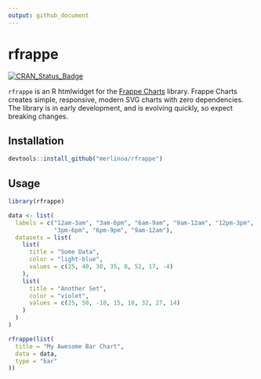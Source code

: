```yaml
---
output: github_document
---
```


<!-- README.md is generated from README.Rmd. Please edit that file -->

# rfrappe

[![CRAN_Status_Badge](http://www.r-pkg.org/badges/version/pkgdown)](https://cran.r-project.org/package=rfrappe)

`rfrappe` is an R htmlwidget for the [Frappe Charts](https://github.com/frappe/charts) library.  Frappe Charts creates simple, responsive, modern SVG charts with zero dependencies.  The library is in early development, and is evolving quickly, so expect breaking changes. 

## Installation

```r
devtools::install_github("merlinoa/rfrappe")
```

## Usage

```r
library(rfrappe)

data <- list(
  labels = c("12am-3am", "3am-6pm", "6am-9am", "9am-12am", "12pm-3pm", 
             "3pm-6pm", "6pm-9pm", "9am-12am"),
  datasets = list(
    list(
      title = "Some Data",
      color = "light-blue",
      values = c(25, 40, 30, 35, 8, 52, 17, -4)
    ),
    list(
      title = "Another Set",
      color = "violet",
      values = c(25, 50, -10, 15, 18, 32, 27, 14)
    )
  )
)

rfrappe(list(
  title = "My Awesome Bar Chart",
  data = data,
  type = "bar"
))
```

